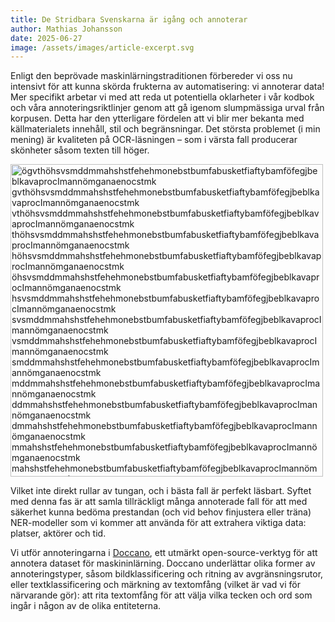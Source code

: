 ```yaml
---
title: De Stridbara Svenskarna är igång och annoterar
author: Mathias Johansson
date: 2025-06-27
image: /assets/images/article-excerpt.svg
---
```


Enligt den beprövade maskinlärningstraditionen förbereder vi oss nu intensivt
för att kunna skörda frukterna av automatisering: vi annoterar data! Mer
specifikt arbetar vi med att reda ut potentiella oklarheter i vår kodbok och
våra annoteringsriktlinjer genom att gå igenom slumpmässiga urval från
korpusen. Detta har den ytterligare fördelen att vi blir mer bekanta med
källmaterialets innehåll, stil och begränsningar. Det största problemet (i min
mening) är kvaliteten på OCR-läsningen – som i värsta fall producerar skönheter
såsom texten till höger.

::: {.column-margin}

<img src="/assets/images/article-excerpt.svg"
height="500px"
alt="ögvthöhsvsmddmmahshstfehehmonebstbumfabusketfiaftybamföfegjbeblkavaprocImannömganaenocstmk
gvthöhsvsmddmmahshstfehehmonebstbumfabusketfiaftybamföfegjbeblkavaprocImannömganaenocstmk
vthöhsvsmddmmahshstfehehmonebstbumfabusketfiaftybamföfegjbeblkavaprocImannömganaenocstmk
thöhsvsmddmmahshstfehehmonebstbumfabusketfiaftybamföfegjbeblkavaprocImannömganaenocstmk
höhsvsmddmmahshstfehehmonebstbumfabusketfiaftybamföfegjbeblkavaprocImannömganaenocstmk
öhsvsmddmmahshstfehehmonebstbumfabusketfiaftybamföfegjbeblkavaprocImannömganaenocstmk
hsvsmddmmahshstfehehmonebstbumfabusketfiaftybamföfegjbeblkavaprocImannömganaenocstmk
svsmddmmahshstfehehmonebstbumfabusketfiaftybamföfegjbeblkavaprocImannömganaenocstmk
vsmddmmahshstfehehmonebstbumfabusketfiaftybamföfegjbeblkavaprocImannömganaenocstmk
smddmmahshstfehehmonebstbumfabusketfiaftybamföfegjbeblkavaprocImannömganaenocstmk
mddmmahshstfehehmonebstbumfabusketfiaftybamföfegjbeblkavaprocImannömganaenocstmk
ddmmahshstfehehmonebstbumfabusketfiaftybamföfegjbeblkavaprocImannömganaenocstmk
dmmahshstfehehmonebstbumfabusketfiaftybamföfegjbeblkavaprocImannömganaenocstmk
mmahshstfehehmonebstbumfabusketfiaftybamföfegjbeblkavaprocImannömganaenocstmk
mahshstfehehmonebstbumfabusketfiaftybamföfegjbeblkavaprocImannömganaenocstmk
ahshstfehehmonebstbumfabusketfiaftybamföfegjbeblkavaprocImannömganaenocstmk
hshstfehehmonebstbumfabusketfiaftybamföfegjbeblkavaprocImannömganaenocstmk
shstfehehmonebstbumfabusketfiaftybamföfegjbeblkavaprocImannömganaenocstmk
hstfehehmonebstbumfabusketfiaftybamföfegjbeblkavaprocImannömganaenocstmk
stfehehmonebstbumfabusketfiaftybamföfegjbeblkavaprocImannömganaenocstmk
tfehehmonebstbumfabusketfiaftybamföfegjbeblkavaprocImannömganaenocstmk
fehehmonebstbumfabusketfiaftybamföfegjbeblkavaprocImannömganaenocstmk
ehehmonebstbumfabusketfiaftybamföfegjbeblkavaprocImannömganaenocstmk
hehmonebstbumfabusketfiaftybamföfegjbeblkavaprocImannömganaenocstmk
ehmonebstbumfabusketfiaftybamföfegjbeblkavaprocImannömganaenocstmk
hmonebstbumfabusketfiaftybamföfegjbeblkavaprocImannömganaenocstmk
monebstbumfabusketfiaftybamföfegjbeblkavaprocImannömganaenocstmk
onebstbumfabusketfiaftybamföfegjbeblkavaprocImannömganaenocstmk
nebstbumfabusketfiaftybamföfegjbeblkavaprocImannömganaenocstmk
ebstbumfabusketfiaftybamföfegjbeblkavaprocImannömganaenocstmk
bstbumfabusketfiaftybamföfegjbeblkavaprocImannömganaenocstmk
stbumfabusketfiaftybamföfegjbeblkavaprocImannömganaenocstmk
bumfabusketfiaftybamföfegjbeblkavaprocImannömganaenocstmk
umfabusketfiaftybamföfegjbeblkavaprocImannömganaenocstmk
mfabusketfiaftybamföfegjbeblkavaprocImannömganaenocstmk
fabusketfiaftybamföfegjbeblkavaprocImannömganaenocstmk
busketfiaftybamföfegjbeblkavaprocImannömganaenocstmk
usketfiaftybamföfegjbeblkavaprocImannömganaenocstmk
sketfiaftybamföfegjbeblkavaprocImannömganaenocstmk
etfiaftybamföfegjbeblkavaprocImannömganaenocstmk
fiaftybamföfegjbeblkavaprocImannömganaenocstmk
aftybamföfegjbeblkavaprocImannömganaenocstmk
tybamföfegjbeblkavaprocImannömganaenocstmk
bamföfegjbeblkavaprocImannömganaenocstmk
mföfegjbeblkavaprocImannömganaenocstmk
föfegjbeblkavaprocImannömganaenocstmk
fegjbeblkavaprocImannömganaenocstmk
gjbeblkavaprocImannömganaenocstmk
beblkavaprocImannömganaenocstmk
blkavaprocImannömganaenocstmk
kavaprocImannömganaenocstmk
vaprocImannömganaenocstmk
procImannömganaenocstmk
ocImannömganaenocstmk
mannömganaenocstmk
annömganaenocstmk
nömganaenocstmk
mganaenocstmk
ganaenocstmk
naenocstmk
enocstmk
ocstmk
stmk
mk
k
s
,vvakadrmicvafötrsmhvöfdedeutlyvaupveakmmocförodetopkekeförKorikrensteellattochmide
vakadrmicvafötrsmhvöfdedeutlyvaupveakmmocförodetopkekeförKorikrensteellattochmide
kadrmicvafötrsmhvöfdedeutlyvaupveakmmocförodetopkekeförKorikrensteellattochmide
drmicvafötrsmhvöfdedeutlyvaupveakmmocförodetopkekeförKorikrensteellattochmide
micvafötrsmhvöfdedeutlyvaupveakmmocförodetopkekeförKorikrensteellattochmide
icvafötrsmhvöfdedeutlyvaupveakmmocförodetopkekeförKorikrensteellattochmide
vafötrsmhvöfdedeutlyvaupveakmmocförodetopkekeförKorikrensteellattochmide
fötrsmhvöfdedeutlyvaupveakmmocförodetopkekeförKorikrensteellattochmide
trsmhvöfdedeutlyvaupveakmmocförodetopkekeförKorikrensteellattochmide
smhvöfdedeutlyvaupveakmmocförodetopkekeförKorikrensteellattochmide
hvöfdedeutlyvaupveakmmocförodetopkekeförKorikrensteellattochmide
öfdedeutlyvaupveakmmocförodetopkekeförKorikrensteellattochmide
dedeutlyvaupveakmmocförodetopkekeförKorikrensteellattochmide
deutlyvaupveakmmocförodetopkekeförKorikrensteellattochmide
utlyvaupveakmmocförodetopkekeförKorikrensteellattochmide
lyvaupveakmmocförodetopkekeförKorikrensteellattochmide
vaupveakmmocförodetopkekeförKorikrensteellattochmide
upveakmmocförodetopkekeförKorikrensteellattochmide
veakmmocförodetopkekeförKorikrensteellattochmide
akmmocförodetopkekeförKorikrensteellattochmide
mmocförodetopkekeförKorikrensteellattochmide
mocförodetopkekeförKorikrensteellattochmide
ocförodetopkekeförKorikrensteellattochmide
förodetopkekeförKorikrensteellattochmide
rodetopkekeförKorikrensteellattochmide
detopkekeförKorikrensteellattochmide
topkekeförKorikrensteellattochmide
kekeförKorikrensteellattochmide
keförKorikrensteellattochmide
förKorikrensteellattochmide
Korikrensteellattochmide
rikrensteellattochmide
rensteellattochmide
steellattochmide
ellattochmide
attochmide
ochmide
mide
nomansninslasigdankänettliggienkanochbellanforännöfvmavanfräm
ansninslasigdankänettliggienkanochbellanforännöfvmavanfräm
ninslasigdankänettliggienkanochbellanforännöfvmavanfräm
slasigdankänettliggienkanochbellanforännöfvmavanfräm
sigdankänettliggienkanochbellanforännöfvmavanfräm
dankänettliggienkanochbellanforännöfvmavanfräm
känettliggienkanochbellanforännöfvmavanfräm
ettliggienkanochbellanforännöfvmavanfräm
liggienkanochbellanforännöfvmavanfräm
ienkanochbellanforännöfvmavanfräm
kanochbellanforännöfvmavanfräm
ochbellanforännöfvmavanfräm
bellanforännöfvmavanfräm
lanforännöfvmavanfräm
forännöfvmavanfräm
ännöfvmavanfräm
öfvmavanfräm
mavanfräm
vanfräm
främ">
:::


Vilket inte direkt rullar av tungan, och i bästa fall är perfekt läsbart.
Syftet med denna fas är att samla tillräckligt många annoterade fall för att
med säkerhet kunna bedöma prestandan (och vid behov finjustera eller träna)
NER-modeller som vi kommer att använda för att extrahera viktiga data: platser,
aktörer och tid.

Vi utför annoteringarna i [Doccano](https://github.com/doccano/doccano), ett
utmärkt open-source-verktyg för att annotera dataset för maskininlärning.
Doccano underlättar olika former av annoteringstyper, såsom bildklassificering
och ritning av avgränsningsrutor, eller textklassificering och märkning av
textomfång (vilket är vad vi för närvarande gör): att rita textomfång för att
välja vilka tecken och ord som ingår i någon av de olika entiteterna.

